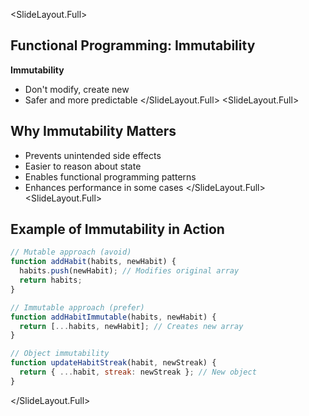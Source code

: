 
<SlideLayout.Full>
## Functional Programming: Immutability

**Immutability**
- Don't modify, create new
- Safer and more predictable
</SlideLayout.Full>
<SlideLayout.Full>
## Why Immutability Matters
- Prevents unintended side effects
- Easier to reason about state
- Enables functional programming patterns
- Enhances performance in some cases
</SlideLayout.Full>
<SlideLayout.Full>
## Example of Immutability in Action
```javascript
// Mutable approach (avoid)
function addHabit(habits, newHabit) {
  habits.push(newHabit); // Modifies original array
  return habits;
}

// Immutable approach (prefer)
function addHabitImmutable(habits, newHabit) {
  return [...habits, newHabit]; // Creates new array
}

// Object immutability
function updateHabitStreak(habit, newStreak) {
  return { ...habit, streak: newStreak }; // New object
}
```
</SlideLayout.Full>